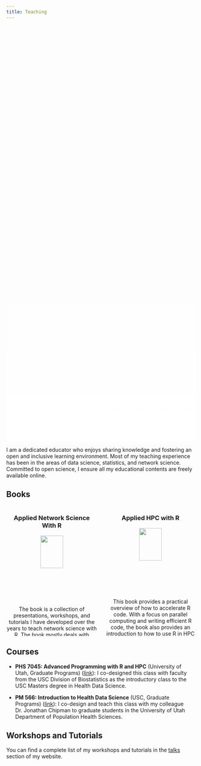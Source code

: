 ```yaml
---
title: Teaching
---
```


::: {.column-screen style="background-image: linear-gradient(to bottom, transparent 60%, white 100%), url('img/usc_r_bootcamp_clip.jpg'); background-size: cover; background-repeat: no-repeat; background-attachment: scroll; background-position-x: center; background-position-y: top; height: 30vh; margin-top: -100px; display: flex; align-items: center; justify-content: center;"}
:::

I am a dedicated educator who enjoys sharing knowledge and fostering an open and inclusive learning environment. Most of my teaching experience has been in the areas of data science, statistics, and network science. Committed to open science, I ensure all my educational contents are freely available online.

## Books


::: {.columns style="text-align: center;"}
::: {.column width="50%"}
### Applied Network Science With R
![](img/cover-book-sna.png){width="50%"}

The book is a collection of presentations, workshops, and tutorials I have developed over the years to teach network science with R. The book mostly deals with ERGM models and network data processing. The book was written entirely in quarto, which makes it completely reproducible.

Book website: <https://book.ggvy.cl><br>
Spanish version: <https://book.ggvy.cl/es>

:::

::: {.column width="50%"}
### Applied HPC with R

![](img/cover-book-hpc.png){width="50%"}

This book provides a practical overview of how to accelerate R code. With a focus on parallel computing and writing efficient R code, the book also provides an introduction to how to use R in HPC environments with the slurmR R package and ready-to-use examples with C++ via Rcpp.

Book website: <https://book-hpc.ggvy.cl><br>
Spanish version: <https://book-hpc.ggvy.cl/es>
:::
:::


## Courses

- **PHS 7045: Advanced Programming with R and HPC** (University of Utah, Graduate Programs) ([link](https://github.com/UofUEpiBio/PHS7045-advanced-programming/tree/spring-2023){target="_blank"}): I co-designed this class with faculty from the USC Division of Biostatistics as the introductory class to the USC Masters degree in Health Data Science.

- **PM 566: Introduction to Health Data Science** (USC, Graduate Programs) ([link](https://github.com/USCbiostats/PM566/tree/fall2021){target="_blank"}): I co-design and teach this class with my colleague Dr. Jonathan Chipman to graduate students in the University of Utah Department of Population Health Sciences.

## Workshops and Tutorials

You can find a complete list of my workshops and tutorials in the [talks](talks.qmd) section of my website.